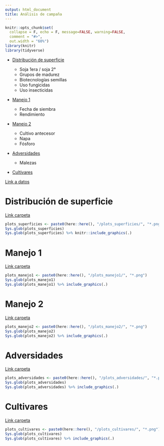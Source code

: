 ```yaml
---
output: html_document
title: Análisis de campaña
---
```


```r
knitr::opts_chunk$set(
  collapse = F, echo = F, message=FALSE, warning=FALSE,
  comment = "#>",
  out.width = "60%")
library(knitr)
library(tidyverse)
```

- [Distribución de superficie](#distribuci-n-de-superficie)
  - Soja 1era / soja 2°
  - Grupos de madurez 
  - Biotecnologías semillas
  - Uso fungicidas
  - Uso insecticidas
  
- [Manejo 1](#manejo-1)

  - Fecha de siembra 
  - Rendimiento

- [Manejo 2](#manejo-2)

  - Cultivo antecesor 
  - Napa
  - Fósforo

- [Adversidades](#adversidades)

  - Malezas
  
- [Cultivares](#cultivares)
  
[Link a datos](https://github.com/juanchiem/soybean/tree/master/data) 

# Distribución de superficie

[Link carpeta](https://github.com/juanchiem/soybean/tree/master/plots_superficies) 

```r
plots_superficies <- paste0(here::here(), "/plots_superficies/", "*.png")
Sys.glob(plots_superficies)
Sys.glob(plots_superficies) %>% knitr::include_graphics(.)
```

# Manejo 1

[Link carpeta](https://github.com/juanchiem/soybean/tree/master/plots_manejo1) 

```r
plots_manejo1 <- paste0(here::here(), "/plots_manejo1/", "*.png")
Sys.glob(plots_manejo1)
Sys.glob(plots_manejo1) %>% include_graphics(.)
```

# Manejo 2

[Link carpeta](https://github.com/juanchiem/soybean/tree/master/plots_manejo2) 


```r
plots_manejo2 <- paste0(here::here(), "/plots_manejo2/", "*.png")
Sys.glob(plots_manejo2)
Sys.glob(plots_manejo2) %>% include_graphics(.)
```

# Adversidades

[Link carpeta](https://github.com/juanchiem/soybean/tree/master/plots_adversidades) 

```r
plots_adversidades <- paste0(here::here(), "/plots_adversidades/", "*.png")
Sys.glob(plots_adversidades)
Sys.glob(plots_adversidades) %>% include_graphics(.)
```

# Cultivares

[Link carpeta](https://github.com/juanchiem/soybean/tree/master/plots_cultivares) 

```r
plots_cultivares <- paste0(here::here(), "/plots_cultivares/", "*.png")
Sys.glob(plots_cultivares) 
Sys.glob(plots_cultivares) %>% include_graphics(.)
```
